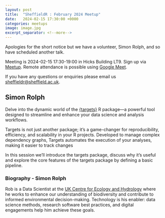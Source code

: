 ```yaml
---
layout: post
title:  "SheffieldR : February 2024 Meetup"
date:   2024-02-15 17:30:00 +0000
categories: meetups
image: image.jpg
excerpt_separator: <!--more-->
---
```


Apologies for the short notice but we have a volunteer, Simon Rolph, and so have scheduled another talk.

Meeting is 2024-02-15 17:30-19:00 in Hicks Building LT9. Sign up via
[Meetup](https://www.meetup.com/sheffieldr-sheffield-r-users-group/events/299095698/). Remote attendance is possible
using [Google Meet](meet.google.com/ahi-irru-rvx).

If you have any questions or enquiries please email us [sheffieldr@sheffield.ac.uk](mailto:sheffieldr@sheffield.ac.uk).

<!--more-->

## Simon Rolph


Delve into the dynamic world of the [{targets}](https://books.ropensci.org/targets) R package—a powerful tool designed to streamline and enhance your data science and analysis workflows.

Targets is not just another package; it's a game-changer for reproducibility, efficiency, and scalability in your R projects. Developed to manage complex dependency graphs, Targets automates the execution of your analyses, making it easier to track changes

In this session we'll introduce the targets package, discuss why it's useful and explore the core features of the targets package by defining a basic pipeline.

### Biography - Simon Rolph

Rob is a Data Scientist at the [UK Centre for Ecology and Hydrology](https://www.ceh.ac.uk/) where he works to enhance
our understanding of biodiversity and contribute to informed environmental decision-making. Technology is his enabler:
data science methods, research software best practices, and digital engagements help him achieve these goals.
